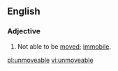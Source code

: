 ==English==

===Adjective===
{{en-adj}}
# Not able to be [[move]]d; [[immobile]].

[[pl:unmoveable]]
[[vi:unmoveable]]